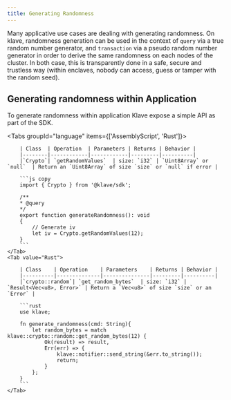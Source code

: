 ```yaml
---
title: Generating Randomness
---
```



Many applicative use cases are dealing with generating randomness. On klave, randomness generation can be used in the context of `query` via a true random number generator, and `transaction` via a pseudo random number generator in order to derive the same randomness on each nodes of the cluster.
In both case, this is transparently done in a safe, secure and trustless way (within enclaves, nobody can access, guess or tamper with the random seed).

## Generating randomness within Application

To generate randomness within application Klave expose a simple API as part of the SDK.

<Tabs groupId="language" items={['AssemblyScript', 'Rust']}>
    <Tab value="AssemblyScript">

        | Class  | Operation  | Parameters | Returns | Behavior |
        |--------|------------|------------|---------|----------|
        |`Crypto`| `getRandomValues`  | size: `i32` | `Uint8Array` or `null`  | Return an `Uint8Array` of size `size` or `null` if error |

        ```js copy
        import { Crypto } from '@klave/sdk';

        /**
        * @query
        */
        export function generateRandomness(): void
        {
            // Generate iv
            let iv = Crypto.getRandomValues(12);
        }
        ```
    </Tab>
    <Tab value="Rust">

        | Class    | Operation    | Parameters    | Returns | Behavior |
        |----------|--------------|---------------|---------|----------|
        |`crypto::random`| `get_random_bytes`  | size: `i32` | `Result<Vec<u8>, Error>` | Return a `Vec<u8>` of size `size` or an `Error` |

        ```rust
        use klave;
        
        fn generate_randomness(cmd: String){
            let random_bytes = match klave::crypto::random::get_random_bytes(12) {
                Ok(result) => result,
                Err(err) => {
                    klave::notifier::send_string(&err.to_string());
                    return;
                }
            };
        }
        ```
    </Tab>
</Tabs>        